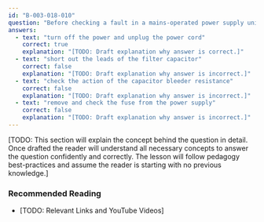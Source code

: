 ```yaml
---
id: "B-003-018-010"
question: "Before checking a fault in a mains-operated power supply unit, it would be safest to first:"
answers:
  - text: "turn off the power and unplug the power cord"
    correct: true
    explanation: "[TODO: Draft explanation why answer is correct.]"
  - text: "short out the leads of the filter capacitor"
    correct: false
    explanation: "[TODO: Draft explanation why answer is incorrect.]"
  - text: "check the action of the capacitor bleeder resistance"
    correct: false
    explanation: "[TODO: Draft explanation why answer is incorrect.]"
  - text: "remove and check the fuse from the power supply"
    correct: false
    explanation: "[TODO: Draft explanation why answer is incorrect.]"
---
```


[TODO: This section will explain the concept behind the question in detail. Once drafted the reader will understand all necessary concepts to answer the question confidently and correctly. The lesson will follow pedagogy best-practices and assume the reader is starting with no previous knowledge.]

### Recommended Reading

- [TODO: Relevant Links and YouTube Videos]
